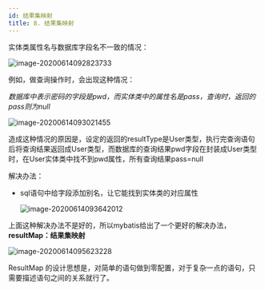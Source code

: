 ```yaml
---
id: 结果集映射
title: 8. 结果集映射
---
```


实体类属性名与数据库字段名不一致的情况：

![image-20200614092823733](https://upyun.shiguangping.com/imgs/20200614092823.png)

例如，做查询操作时，会出现这种情况：

*数据库中表示密码的字段是pwd，而实体类中的属性名是pass，查询时，返回的pass则为null*

![image-20200614093021455](https://upyun.shiguangping.com/imgs/20200614093021.png)

造成这种情况的原因是，设定的返回的resultType是User类型，执行完查询语句后将查询结果返回成User类型，而数据库的查询结果pwd字段在封装成User类型时，在User实体类中找不到pwd属性，所有查询结果pass=null



解决办法：

- sql语句中给字段添加别名，让它能找到实体类的对应属性

  ![image-20200614093642012](https://upyun.shiguangping.com/imgs/20200614093642.png)

上面这种解决办法不是好的，所以mybatis给出了一个更好的解决办法，**resultMap：结果集映射**

![image-20200614095623228](https://upyun.shiguangping.com/imgs/20200614095623.png)

ResultMap 的设计思想是，对简单的语句做到零配置，对于复杂一点的语句，只需要描述语句之间的关系就行了。

